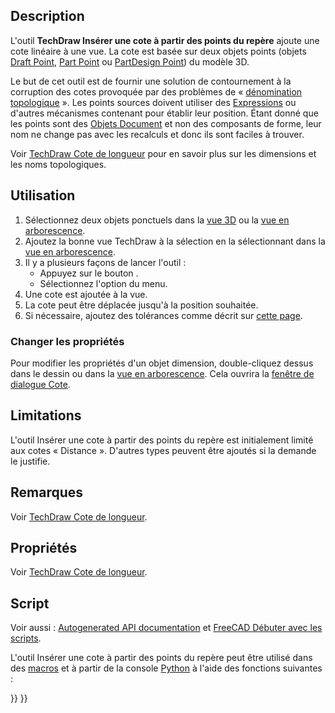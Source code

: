 <languages/>

{{Docnav/fr
|
|
|[[TechDraw_Workbench/fr|Atelier TechDraw]]
|IconL=
|IconR=
|IconC=Workbench_TechDraw.svg
}}

{{VeryImportantMessage|Cet outil est obsolète, il n'est pas disponible dans la version 1.1 et les versions ultérieures.<br>
Il convient d'utiliser à la place l'outil Cote standard.}}

{{GuiCommand/fr
|Name=TechDraw LandmarkDimension
|Name/fr=TechDraw Dimension de repère
|MenuLocation=TechDraw → Dimensions → Insérer une cote à partir des points du repère - EXPÉRIMENTAL
|Workbenches=[[TechDraw_Workbench/fr|TechDraw]]
|Version=0.19
|SeeAlso=[[TechDraw_HorizontalDimension/fr|TechDraw Cote horizontale]], [[TechDraw_VerticalDimension/fr|TechDraw Cote verticale]]
}}

==Description==

L'outil '''TechDraw Insérer une cote à partir des points du repère''' ajoute une cote linéaire à une vue. La cote est basée sur deux objets points (objets [[Draft_Point/fr|Draft Point]], [[Part_Point/fr|Part Point]] ou [[PartDesign_Point/fr|PartDesign Point]]) du modèle 3D.

Le but de cet outil est de fournir une solution de contournement à la corruption des cotes provoquée par des problèmes de « [[Topological_naming_problem/fr|dénomination topologique]] ». Les points sources doivent utiliser des [[Expressions/fr|Expressions]] ou d'autres mécanismes contenant pour établir leur position. Étant donné que les points sont des [[App_DocumentObject/fr|Objets Document]] et non des composants de forme, leur nom ne change pas avec les recalculs et donc ils sont faciles à trouver.

Voir [[TechDraw_LengthDimension/fr#Propri.C3.A9t.C3.A9s|TechDraw Cote de longueur]] pour en savoir plus sur les dimensions et les noms topologiques.

<span id="Usage"></span>
==Utilisation==

# Sélectionnez deux objets ponctuels dans la [[3D_view/fr|vue 3D]] ou la [[Tree_view/fr|vue en arborescence]].
# Ajoutez la bonne vue TechDraw à la sélection en la sélectionnant dans la [[Tree_view/fr|vue en arborescence]].
# Il y a plusieurs façons de lancer l'outil :
#* Appuyez sur le bouton {{Button|[[Image:TechDraw_LandmarkDimension.svg|16px]] [[TechDraw_LandmarkDimension/fr|Insérer une cote à partir des points du repère - EXPÉRIMENTAL]]}}.
#* Sélectionnez l'option {{MenuCommand|TechDraw → Dimensions → [[Image:TechDraw_LandmarkDimension.svg|16px]] Insérer une cote à partir des points du repère - EXPÉRIMENTAL}} du menu.
# Une cote est ajoutée à la vue.
# La cote peut être déplacée jusqu'à la position souhaitée.
# Si nécessaire, ajoutez des tolérances comme décrit sur [[TechDraw_Geometric_dimensioning_and_tolerancing/fr#Tolérances|cette page]].

<span id="Change_properties"></span>
===Changer les propriétés===

Pour modifier les propriétés d'un objet dimension, double-cliquez dessus dans le dessin ou dans la [[Tree_view/fr|vue en arborescence]]. Cela ouvrira la [[TechDraw_LengthDimension/fr#Fenêtre_de_dialogue_Cote|fenêtre de dialogue Cote]].

== Limitations ==

L'outil Insérer une cote à partir des points du repère est initialement limité aux cotes « Distance ». D'autres types peuvent être ajoutés si la demande le justifie.

<span id="Notes"></span>
==Remarques==

Voir [[TechDraw_LengthDimension/fr#Remarques/fr|TechDraw Cote de longueur]].

<span id="Properties"></span>
==Propriétés== 

Voir [[TechDraw_LengthDimension/fr#Propri.C3.A9t.C3.A9s/fr|TechDraw Cote de longueur]].

<span id="Scripting"></span>
==Script==

Voir aussi : [https://freecad.github.io/SourceDoc/ Autogenerated API documentation] et [[FreeCAD_Scripting_Basics/fr|FreeCAD Débuter avec les scripts]].

L'outil Insérer une cote à partir des points du repère peut être utilisé dans des [[Macros/fr|macros]] et à partir de la console [[Python/fr|Python]] à l'aide des fonctions suivantes :

{{Code|code=
dim1 = FreeCAD.ActiveDocument.addObject("TechDraw::LandmarkDimension", "Landmark")
dim1.Type = "Distance"
dim1.References2D = [(TDView, "Vertex1")]
dim1.References3D = [(Point3d1, "Vertex1")]
dim1.References3D = [(Point3d2, "Vertex1")]
page.addView(dim1)
}}


{{Docnav/fr
|
|
|[[TechDraw_Workbench/fr|Atelier TechDraw]]
|IconL=
|IconR=
|IconC=Workbench_TechDraw.svg
}}

{{TechDraw Tools navi{{#translation:}}}}
{{Userdocnavi{{#translation:}}}}